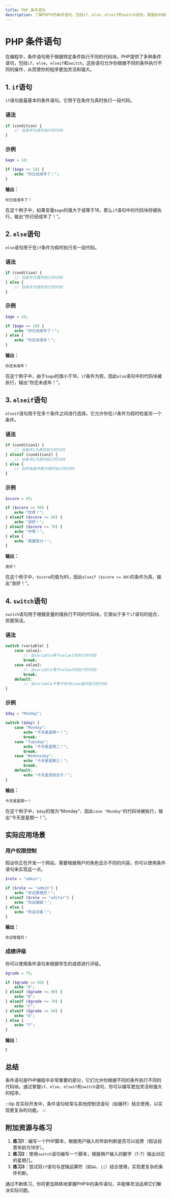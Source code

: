 ```yaml
---
title: PHP 条件语句
description: 了解PHP中的条件语句，包括if、else、elseif和switch语句，掌握如何根据条件执行不同的代码块。
---
```


# PHP 条件语句

在编程中，条件语句用于根据特定条件执行不同的代码块。PHP提供了多种条件语句，包括`if`、`else`、`elseif`和`switch`。这些语句允许你根据不同的条件执行不同的操作，从而使你的程序更加灵活和强大。

## 1. `if`语句

`if`语句是最基本的条件语句。它用于在条件为真时执行一段代码。

### 语法
```php
if (condition) {
    // 当条件为真时执行的代码
}
```

### 示例
```php
$age = 18;

if ($age >= 18) {
    echo "你已经成年了！";
}
```

**输出：**
```
你已经成年了！
```

在这个例子中，如果变量`$age`的值大于或等于18，那么`if`语句中的代码块将被执行，输出“你已经成年了！”。

## 2. `else`语句

`else`语句用于在`if`条件为假时执行另一段代码。

### 语法
```php
if (condition) {
    // 当条件为真时执行的代码
} else {
    // 当条件为假时执行的代码
}
```

### 示例
```php
$age = 16;

if ($age >= 18) {
    echo "你已经成年了！";
} else {
    echo "你还未成年！";
}
```

**输出：**
```
你还未成年！
```

在这个例子中，由于`$age`的值小于18，`if`条件为假，因此`else`语句中的代码块被执行，输出“你还未成年！”。

## 3. `elseif`语句

`elseif`语句用于在多个条件之间进行选择。它允许你在`if`条件为假时检查另一个条件。

### 语法
```php
if (condition1) {
    // 当条件1为真时执行的代码
} elseif (condition2) {
    // 当条件2为真时执行的代码
} else {
    // 当所有条件都为假时执行的代码
}
```

### 示例
```php
$score = 85;

if ($score >= 90) {
    echo "优秀！";
} elseif ($score >= 80) {
    echo "良好！";
} elseif ($score >= 70) {
    echo "中等！";
} else {
    echo "需要努力！";
}
```

**输出：**
```
良好！
```

在这个例子中，`$score`的值为85，因此`elseif ($score >= 80)`的条件为真，输出“良好！”。

## 4. `switch`语句

`switch`语句用于根据变量的值执行不同的代码块。它类似于多个`if`语句的组合，但更简洁。

### 语法
```php
switch (variable) {
    case value1:
        // 当variable等于value1时执行的代码
        break;
    case value2:
        // 当variable等于value2时执行的代码
        break;
    default:
        // 当variable不等于任何case值时执行的代码
}
```

### 示例
```php
$day = "Monday";

switch ($day) {
    case "Monday":
        echo "今天是星期一！";
        break;
    case "Tuesday":
        echo "今天是星期二！";
        break;
    case "Wednesday":
        echo "今天是星期三！";
        break;
    default:
        echo "今天是其他日子！";
}
```

**输出：**
```
今天是星期一！
```

在这个例子中，`$day`的值为“Monday”，因此`case "Monday"`的代码块被执行，输出“今天是星期一！”。

## 实际应用场景

### 用户权限控制
假设你正在开发一个网站，需要根据用户的角色显示不同的内容。你可以使用条件语句来实现这一点。

```php
$role = "admin";

if ($role == "admin") {
    echo "欢迎管理员！";
} elseif ($role == "editor") {
    echo "欢迎编辑！";
} else {
    echo "欢迎访客！";
}
```

**输出：**
```
欢迎管理员！
```

### 成绩评级
你可以使用条件语句来根据学生的成绩进行评级。

```php
$grade = 75;

if ($grade >= 90) {
    echo "A";
} elseif ($grade >= 80) {
    echo "B";
} elseif ($grade >= 70) {
    echo "C";
} elseif ($grade >= 60) {
    echo "D";
} else {
    echo "F";
}
```

**输出：**
```
C
```

## 总结

条件语句是PHP编程中非常重要的部分，它们允许你根据不同的条件执行不同的代码块。通过掌握`if`、`else`、`elseif`和`switch`语句，你可以编写更加灵活和强大的程序。

:::tip
在实际开发中，条件语句经常与其他控制流语句（如循环）结合使用，以实现更复杂的功能。
:::

## 附加资源与练习

1. **练习1**：编写一个PHP脚本，根据用户输入的年龄判断是否可以投票（假设投票年龄为18岁）。
2. **练习2**：使用`switch`语句编写一个脚本，根据用户输入的数字（1-7）输出对应的星期几。
3. **练习3**：尝试将`if`语句与逻辑运算符（如`&&`、`||`）结合使用，实现更复杂的条件判断。

通过不断练习，你将更加熟练地掌握PHP中的条件语句，并能够灵活运用它们解决实际问题。